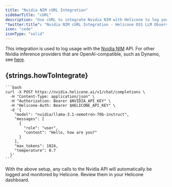 ```yaml
---
title: "Nvidia NIM cURL Integration"
sidebarTitle: "cURL"
description: "Use cURL to integrate Nvidia NIM with Helicone to log your Nvidia LLM usage."
"twitter:title": "Nvidia NIM cURL Integration - Helicone OSS LLM Observability"
icon: "code"
iconType: "solid"
---
```


This integration is used to log usage with the [Nvidia NIM](https://build.nvidia.com/) API. For other Nvidia inference providers that are OpenAI-compatible, such as Dynamo, see [here](/integrations/nvidia/dynamo).


## {strings.howToIntegrate}

<Steps>
  <Step title={strings.generateKey}>
      <div dangerouslySetInnerHTML={{ __html: strings.generateKeyInstructions }} />
  </Step>
<Step title={strings.modifyBasePath}>

    ```bash
    curl -X POST https://nvidia.helicone.ai/v1/chat/completions \
      -H "Content-Type: application/json" \
      -H "Authorization: Bearer $NVIDIA_API_KEY" \
      -H "Helicone-Auth: Bearer $HELICONE_API_KEY" \
      -d '{
        "model": "nvidia/llama-3.1-nemotron-70b-instruct",
        "messages": [
          {
            "role": "user",
            "content": "Hello, how are you?"
          }
        ],
        "max_tokens": 1024,
        "temperature": 0.7
      }'
    ```

  </Step>
  <Step title="Verify your requests in Helicone">
    With the above setup, any calls to the Nvidia API will automatically be logged and monitored by Helicone. Review them in your Helicone dashboard.
  </Step>
</Steps> 